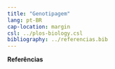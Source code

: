 ```yaml
---
title: "Genotipagem"
lang: pt-BR
cap-location: margin
csl: ../plos-biology.csl
bibliography: ../referencias.bib
---
```




::: {#refs}
**Referências**
:::